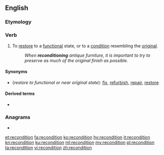 ==English==

===Etymology===
{{prefix|re|condition|lang=en}}

===Verb===
{{en-verb}}

# To [[restore]] to a [[functional]] state, or to a [[condition]] resembling the [[original]].
#: ''When '''reconditioning''' antique furniture, it is important to try to preserve as much of the original finish as possible.''

====Synonyms====
* (''restore to functional or near original state''): [[fix]], [[refurbish]], [[repair]], [[restore]]

====Derived terms====
* {{l|en|reconditioner}}

===Anagrams===
* {{l|en|conditioner}}

[[et:recondition]]
[[fa:recondition]]
[[ko:recondition]]
[[hy:recondition]]
[[it:recondition]]
[[kn:recondition]]
[[ku:recondition]]
[[ml:recondition]]
[[my:recondition]]
[[pl:recondition]]
[[ta:recondition]]
[[vi:recondition]]
[[zh:recondition]]